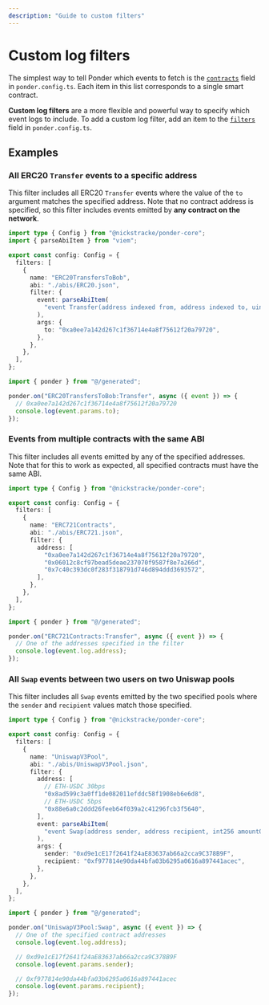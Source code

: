 ```yaml
---
description: "Guide to custom filters"
---
```



# Custom log filters

The simplest way to tell Ponder which events to fetch is the [`contracts`](/api-reference/ponder-config#contracts) field in `ponder.config.ts`. Each item in this list corresponds to a single smart contract.

**Custom log filters** are a more flexible and powerful way to specify which event logs to include. To add a custom log filter, add an item to the [`filters`](/api-reference/ponder-config#filter) field in `ponder.config.ts`.

## Examples

### All ERC20 `Transfer` events to a specific address

This filter includes all ERC20 `Transfer` events where the value of the `to` argument matches the specified address. Note that no contract address is specified, so this filter includes events emitted by **any contract on the network**.

<div className="code-columns">

```ts filename="ponder.config.ts"
import type { Config } from "@nickstracke/ponder-core";
import { parseAbiItem } from "viem";

export const config: Config = {
  filters: [
    {
      name: "ERC20TransfersToBob",
      abi: "./abis/ERC20.json",
      filter: {
        event: parseAbiItem(
          "event Transfer(address indexed from, address indexed to, uint256, value)"
        ),
        args: {
          to: "0xa0ee7a142d267c1f36714e4a8f75612f20a79720",
        },
      },
    },
  ],
};
```

```ts filename="src/index.ts"
import { ponder } from "@/generated";

ponder.on("ERC20TransfersToBob:Transfer", async ({ event }) => {
  // 0xa0ee7a142d267c1f36714e4a8f75612f20a79720
  console.log(event.params.to);
});
```

</div>

### Events from multiple contracts with the same ABI

This filter includes all events emitted by any of the specified addresses. Note that for this to work as expected, all specified contracts must have the same ABI.

<div className="code-columns">

```ts filename="ponder.config.ts"
import type { Config } from "@nickstracke/ponder-core";

export const config: Config = {
  filters: [
    {
      name: "ERC721Contracts",
      abi: "./abis/ERC721.json",
      filter: {
        address: [
          "0xa0ee7a142d267c1f36714e4a8f75612f20a79720",
          "0x06012c8cf97bead5deae237070f9587f8e7a266d",
          "0x7c40c393dc0f283f318791d746d894ddd3693572",
        ],
      },
    },
  ],
};
```

```ts filename="src/index.ts"
import { ponder } from "@/generated";

ponder.on("ERC721Contracts:Transfer", async ({ event }) => {
  // One of the addresses specified in the filter
  console.log(event.log.address);
});
```

</div>

### All `Swap` events between two users on two Uniswap pools

This filter includes all `Swap` events emitted by the two specified pools where the `sender` and `recipient` values match those specified.

<div className="code-columns">

```ts filename="ponder.config.ts"
import type { Config } from "@nickstracke/ponder-core";

export const config: Config = {
  filters: [
    {
      name: "UniswapV3Pool",
      abi: "./abis/UniswapV3Pool.json",
      filter: {
        address: [
          // ETH-USDC 30bps
          "0x8ad599c3a0ff1de082011efddc58f1908eb6e6d8",
          // ETH-USDC 5bps
          "0x88e6a0c2ddd26feeb64f039a2c41296fcb3f5640",
        ],
        event: parseAbiItem(
          "event Swap(address sender, address recipient, int256 amount0, int256 amount1, uint160 sqrtPriceX96, uint128 liquidity, int24 tick)"
        ),
        args: {
          sender: "0xd9e1cE17f2641f24aE83637ab66a2cca9C378B9F",
          recipient: "0xf977814e90da44bfa03b6295a0616a897441acec",
        },
      },
    },
  ],
};
```

```ts filename="src/index.ts"
import { ponder } from "@/generated";

ponder.on("UniswapV3Pool:Swap", async ({ event }) => {
  // One of the specified contract addresses
  console.log(event.log.address);

  // 0xd9e1cE17f2641f24aE83637ab66a2cca9C378B9F
  console.log(event.params.sender);

  // 0xf977814e90da44bfa03b6295a0616a897441acec
  console.log(event.params.recipient);
});
```

</div>

